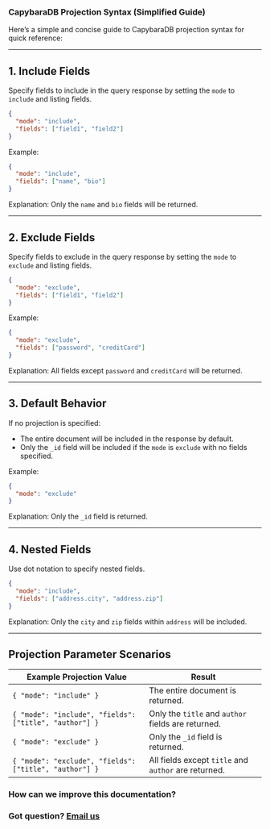 
### CapybaraDB Projection Syntax (Simplified Guide)

Here’s a simple and concise guide to CapybaraDB projection syntax for quick reference:

---

## 1. **Include Fields**

Specify fields to include in the query response by setting the `mode` to `include` and listing fields.

```json
{
  "mode": "include",
  "fields": ["field1", "field2"]
}
```

Example:

```json
{
  "mode": "include",
  "fields": ["name", "bio"]
}
```

Explanation: Only the `name` and `bio` fields will be returned.

---

## 2. **Exclude Fields**

Specify fields to exclude in the query response by setting the `mode` to `exclude` and listing fields.

```json
{
  "mode": "exclude",
  "fields": ["field1", "field2"]
}
```

Example:

```json
{
  "mode": "exclude",
  "fields": ["password", "creditCard"]
}
```

Explanation: All fields except `password` and `creditCard` will be returned.

---

## 3. **Default Behavior**

If no projection is specified:

- The entire document will be included in the response by default.
- Only the `_id` field will be included if the `mode` is `exclude` with no fields specified.

Example:

```json
{
  "mode": "exclude"
}
```

Explanation: Only the `_id` field is returned.

---

## 4. **Nested Fields**

Use dot notation to specify nested fields.

```json
{
  "mode": "include",
  "fields": ["address.city", "address.zip"]
}
```

Explanation: Only the `city` and `zip` fields within `address` will be included.

---

## Projection Parameter Scenarios

| Example Projection Value                               | Result                                               |
| ------------------------------------------------------ | ---------------------------------------------------- |
| `{ "mode": "include" }`                                | The entire document is returned.                     |
| `{ "mode": "include", "fields": ["title", "author"] }` | Only the `title` and `author` fields are returned.   |
| `{ "mode": "exclude" }`                                | Only the `_id` field is returned.                    |
| `{ "mode": "exclude", "fields": ["title", "author"] }` | All fields except `title` and `author` are returned. |

### How can we improve this documentation?

<Feedback />

### Got question? [Email us](mailto:hello@capybaradb.co)

